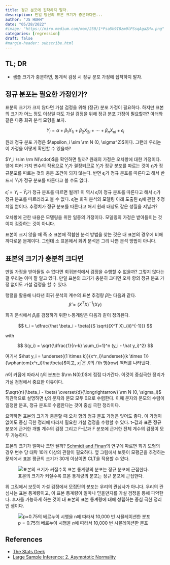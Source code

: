 ```yaml
---
title: 정규 분포에 집착하지 말자. 
description: 만일 당신의 표본 크기가 충분하다면...
author: "JS HUHH"
date: "05/28/2022"
#image: "https://miro.medium.com/max/259/1*Psa5h9I8zm0lPSsqAgaZHw.png"
categories: [regression]
draft: false
#margin-header: subscribe.html
---
```


## TL; DR 

- 샘플 크기가 충분하면, 통계적 검정 시 정규 분포 가정에 집착하지 말자.  

## 정규 분포는 필요한 가정인가? 

표분의 크기가 크지 않다면 가설 검정을 위해 (정규) 분포 가정이 필요하다. 하지만 표본의 크기가 어느 정도 이상일 때도 가설 검정을 위해 정규 분포 가정이 필요할까? 아래와 같은 다중 회귀 분석 모형을 보자. 

$$
Y_i = \alpha + \beta_1 X_{1i} + \beta_2 X_{2i} + \dotsb + \beta_n X_{ni} + \epsilon_i
$$

원래 정규 분포 가정은 $\epsilon_i \sim \rm N (0, \sigma^2)$이다. 그런데 우리는 이 가정을 어떻게 확인할 수 있을까? 

$Y_i \sim \rm N(\cdot)$을 확인하면 될까? 원래의 가정은 오차항에 대한 가정이다. 앞에 여러 가지 변수의 작용으로 $Y_i$가 결정되므로 $Y_i$가 정규 분포를 따르는 것이 $\epsilon_i$가 정규분포를 따르는 것의 충분 조건이 되지 않는다. 반면 $\epsilon_i$가 정규 분포를 따른다고 해서 반드시 $Y_i$가 정규 분포를 따른다고 볼 수도 없다. 

$\hat\epsilon_i = Y_i - \hat{Y}_i$가 정규 분포를 따르면 될까? 이 역시 $\hat\epsilon_i$이 정규 분포를 따른다고 해서 $\epsilon_i$가 정규 분포를 따르리라고 볼 수 없다. $\hat\epsilon_i$는 회귀 분석의 모델링 아래 도출된 $\epsilon_i$에 관한 추정치일 뿐이다. 추정치가 정규 분포를 따른다고 해서 원래 대상도 같은 성질을 지닐까? 

오차항에 관한 내용은 모델링을 위한 일종의 가정이다. 모델링의 가정은 받아들이는 것이지 검증하는 것이 아니다. 

:::{ .column-margin }
표본이 크지 않을 때 즉 소 표본에 적합한 분석 방법을 찾는 것은 대 표본의 경우에 비해 까다로운 문제이다. 그런데 소 표본에서 회귀 분석은 그리 나쁜 분석 방법이 아니다. 
:::

## 표본의 크기가 충분히 크다면 

만일 가정을 받아들일 수 없다면 회귀분석에서 검정을 수행할 수 없을까? 그렇지 않다는 걸 우리는 이미 잘 알고 있다. 만일 표본의 크기가 충분히 크다면 오차 항의 정규 분포 가정 없이도 가설 검정을 할 수 있다. 

행렬을 활용해 나타낸 회귀 분석의 계수의 표본 추정량 $\hat \beta$는 다음과 같다. 
$$
\hat \beta = (X^T X)^{-1}(X y)
$$

회귀 분석에서 $\beta_i$를 검정하기 위한 t-통계량은 다음과 같이 정의된다. 

$$
t_i = \dfrac{\hat \beta_i - \beta}{S \sqrt{(X^T X)_{ii}^{-1}}} 
$$

with 

$$
S(y_i) = \sqrt{\dfrac{1}{n-k} \sum_{i=1}^n (y_i -  \hat y_i)^2}
$$

여기서 $\hat y_i = \underset{(1 \times k)}{x^r_i}\underset{(k \times 1)}{\vphantom{x^r_i}\hat\beta}$이고,  $x^r_i$은 $X$의 $i$'th 행(row) 벡터를 나타낸다. 


$n$이 커짐에 따라서 $t_i$의 분포는 $\rm N(0,1)$에 점점 다가간다. 이것이 중심극한 정리가 가설 검정에서 중요한 이유이다. 

:::{ .column-margin }
$\sqrt{n}(\beta_i - \beta) \overset{d}{\longrightarrow} \rm N (0, \sigma_i)$ 직관적으로 설명하면 $t_i$의 분자와 분모 모두 0으로 수렴한다. 이때 분자와 분모의 수렴이 일정한 분포, 정규 분포로 수렴한다는 것이 중심 극한 정리이다. 
:::

요약하면 표본의 크기가 충분할 때 오차 항의 정규 분포 가정은 잊어도 좋다. 이 가정이 없어도 중심 극한 정리에 따라서 필요한 가설 검정을 수행할 수 있다. t--값과 표준 정규 분포에 근거한 개별 계수의 검정 그리고 F--값과 F 분포에 근거한 전체 계수의 검정이 모두 가능하다.  

:::{ .column-margin }
표본의 크기가 얼마나 크면 될까? [Schmidt and Finan](https://www.jclinepi.com/article/S0895-4356(17) 30485-7)의 연구에 따르면 회귀 모형의 경우 변수 당 대략 10개 이상의 관찰이 필요하다. 옆 그림에서 보듯이 모평균을 추정하는 문제에서 표본 평균의 크기가 30개 이상이면 CLT을 적용할 수 있다. 
:::

![표본의 크기가 커질수록 표본 통계량의 분포는 정규 분포에 근접한다.](http://player.slideplayer.com/76/12695720/slides/slide_3.jpg){.my-figure7}

위 그림에서 보듯이 가설 검정에서 모집단의 분포는 우리의 관심사가 아니다. 우리의 관심사는 표본 통계량이고, 이 표본 통계량이 얼마나 믿을만지를 가설 검정을 통해 파악한다. 후자를 가능하게 하는 것이 대 표본의 표본 통계량에 대해 성립하는 중심 극한 정리인 셈이다. 

![$p=0.75$의 베르누이 시행을 $n$에 따라서 10,000 번 시뮬레이션한 분포](https://raw.githubusercontent.com/dfsnow/clt/master/gifs/binom.gif){ .my-figure7 }

## References

- [The Stats Geek](https://thestatsgeek.com/2013/08/07/assumptions-for-linear-regression/){.my-figure7}
- [Large Sample Inference: 2. Asymptotic Normality](https://www.youtube.com/watch? v=dBB_atu-1QM)
